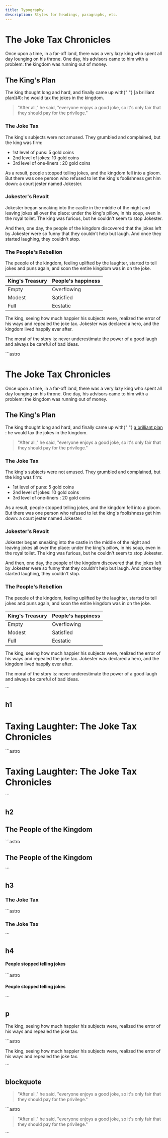 ```yaml
---
title: Typography
description: Styles for headings, paragraphs, etc.
---
```



<Tabs>
    <TabItem label="Preview">
    <div>
    <h1 className="scroll-m-20 text-4xl font-extrabold tracking-tight lg:text-5xl">
        The Joke Tax Chronicles
      </h1>
      <p className="leading-7 [&:not(:first-child)]:mt-6">
        Once upon a time, in a far-off land, there was a very lazy king who
        spent all day lounging on his throne. One day, his advisors came to him
        with a problem: the kingdom was running out of money.
      </p>
      <h2 className="mt-10 scroll-m-20 border-b pb-2 text-3xl font-semibold tracking-tight transition-colors first:mt-0">
        The King's Plan
      </h2>
      <p className="leading-7 [&:not(:first-child)]:mt-6">
        The king thought long and hard, and finally came up with{" "} [a brilliant plan](#): he would tax the jokes in the kingdom.
      </p>
      <blockquote className="mt-6 border-l-2 pl-6 italic">
        "After all," he said, "everyone enjoys a good joke, so it's only fair
        that they should pay for the privilege."
      </blockquote>
      <h3 className="mt-8 scroll-m-20 text-2xl font-semibold tracking-tight">
        The Joke Tax
      </h3>
      <p className="leading-7 [&:not(:first-child)]:mt-6">
        The king's subjects were not amused. They grumbled and complained, but
        the king was firm:
      </p>
      <ul className="my-6 ml-6 list-disc [&>li]:mt-2">
        <li>1st level of puns: 5 gold coins</li>
        <li>2nd level of jokes: 10 gold coins</li>
        <li>3rd level of one-liners : 20 gold coins</li>
      </ul>
      <p className="leading-7 [&:not(:first-child)]:mt-6">
        As a result, people stopped telling jokes, and the kingdom fell into a
        gloom. But there was one person who refused to let the king's
        foolishness get him down: a court jester named Jokester.
      </p>
      <h3 className="mt-8 scroll-m-20 text-2xl font-semibold tracking-tight">
        Jokester's Revolt
      </h3>
      <p className="leading-7 [&:not(:first-child)]:mt-6">
        Jokester began sneaking into the castle in the middle of the night and
        leaving jokes all over the place: under the king's pillow, in his soup,
        even in the royal toilet. The king was furious, but he couldn't seem to
        stop Jokester.
      </p>
      <p className="leading-7 [&:not(:first-child)]:mt-6">
        And then, one day, the people of the kingdom discovered that the jokes
        left by Jokester were so funny that they couldn't help but laugh. And
        once they started laughing, they couldn't stop.
      </p>
      <h3 className="mt-8 scroll-m-20 text-2xl font-semibold tracking-tight">
        The People's Rebellion
      </h3>
      <p className="leading-7 [&:not(:first-child)]:mt-6">
        The people of the kingdom, feeling uplifted by the laughter, started to
        tell jokes and puns again, and soon the entire kingdom was in on the
        joke.
      </p>
      <div className="my-6 w-full overflow-y-auto">
        <table className="w-full">
          <thead>
            <tr className="m-0 border-t p-0 even:bg-muted">
              <th className="border px-4 py-2 text-left font-bold [&[align=center]]:text-center [&[align=right]]:text-right">
                King's Treasury
              </th>
              <th className="border px-4 py-2 text-left font-bold [&[align=center]]:text-center [&[align=right]]:text-right">
                People's happiness
              </th>
            </tr>
          </thead>
          <tbody>
            <tr className="m-0 border-t p-0 even:bg-muted">
              <td className="border px-4 py-2 text-left [&[align=center]]:text-center [&[align=right]]:text-right">
                Empty
              </td>
              <td className="border px-4 py-2 text-left [&[align=center]]:text-center [&[align=right]]:text-right">
                Overflowing
              </td>
            </tr>
            <tr className="m-0 border-t p-0 even:bg-muted">
              <td className="border px-4 py-2 text-left [&[align=center]]:text-center [&[align=right]]:text-right">
                Modest
              </td>
              <td className="border px-4 py-2 text-left [&[align=center]]:text-center [&[align=right]]:text-right">
                Satisfied
              </td>
            </tr>
            <tr className="m-0 border-t p-0 even:bg-muted">
              <td className="border px-4 py-2 text-left [&[align=center]]:text-center [&[align=right]]:text-right">
                Full
              </td>
              <td className="border px-4 py-2 text-left [&[align=center]]:text-center [&[align=right]]:text-right">
                Ecstatic
              </td>
            </tr>
          </tbody>
        </table>
      </div>
      <p className="leading-7 [&:not(:first-child)]:mt-6">
        The king, seeing how much happier his subjects were, realized the error
        of his ways and repealed the joke tax. Jokester was declared a hero, and
        the kingdom lived happily ever after.
      </p>
      <p className="leading-7 [&:not(:first-child)]:mt-6">
        The moral of the story is: never underestimate the power of a good laugh
        and always be careful of bad ideas.
      </p>
    </div>
    </TabItem>
    <TabItem label="Code">
    ```astro
    <div>
      <h1 className="scroll-m-20 text-4xl font-extrabold tracking-tight lg:text-5xl">
        The Joke Tax Chronicles
      </h1>
      <p className="leading-7 [&:not(:first-child)]:mt-6">
        Once upon a time, in a far-off land, there was a very lazy king who
        spent all day lounging on his throne. One day, his advisors came to him
        with a problem: the kingdom was running out of money.
      </p>
      <h2 className="mt-10 scroll-m-20 border-b pb-2 text-3xl font-semibold tracking-tight transition-colors first:mt-0">
        The King's Plan
      </h2>
      <p className="leading-7 [&:not(:first-child)]:mt-6">
        The king thought long and hard, and finally came up with{" "}
        <a
          href="#"
          className="font-medium text-primary underline underline-offset-4"
        >
          a brilliant plan
        </a>
        : he would tax the jokes in the kingdom.
      </p>
      <blockquote className="mt-6 border-l-2 pl-6 italic">
        "After all," he said, "everyone enjoys a good joke, so it's only fair
        that they should pay for the privilege."
      </blockquote>
      <h3 className="mt-8 scroll-m-20 text-2xl font-semibold tracking-tight">
        The Joke Tax
      </h3>
      <p className="leading-7 [&:not(:first-child)]:mt-6">
        The king's subjects were not amused. They grumbled and complained, but
        the king was firm:
      </p>
      <ul className="my-6 ml-6 list-disc [&>li]:mt-2">
        <li>1st level of puns: 5 gold coins</li>
        <li>2nd level of jokes: 10 gold coins</li>
        <li>3rd level of one-liners : 20 gold coins</li>
      </ul>
      <p className="leading-7 [&:not(:first-child)]:mt-6">
        As a result, people stopped telling jokes, and the kingdom fell into a
        gloom. But there was one person who refused to let the king's
        foolishness get him down: a court jester named Jokester.
      </p>
      <h3 className="mt-8 scroll-m-20 text-2xl font-semibold tracking-tight">
        Jokester's Revolt
      </h3>
      <p className="leading-7 [&:not(:first-child)]:mt-6">
        Jokester began sneaking into the castle in the middle of the night and
        leaving jokes all over the place: under the king's pillow, in his soup,
        even in the royal toilet. The king was furious, but he couldn't seem to
        stop Jokester.
      </p>
      <p className="leading-7 [&:not(:first-child)]:mt-6">
        And then, one day, the people of the kingdom discovered that the jokes
        left by Jokester were so funny that they couldn't help but laugh. And
        once they started laughing, they couldn't stop.
      </p>
      <h3 className="mt-8 scroll-m-20 text-2xl font-semibold tracking-tight">
        The People's Rebellion
      </h3>
      <p className="leading-7 [&:not(:first-child)]:mt-6">
        The people of the kingdom, feeling uplifted by the laughter, started to
        tell jokes and puns again, and soon the entire kingdom was in on the
        joke.
      </p>
      <div className="my-6 w-full overflow-y-auto">
        <table className="w-full">
          <thead>
            <tr className="m-0 border-t p-0 even:bg-muted">
              <th className="border px-4 py-2 text-left font-bold [&[align=center]]:text-center [&[align=right]]:text-right">
                King's Treasury
              </th>
              <th className="border px-4 py-2 text-left font-bold [&[align=center]]:text-center [&[align=right]]:text-right">
                People's happiness
              </th>
            </tr>
          </thead>
          <tbody>
            <tr className="m-0 border-t p-0 even:bg-muted">
              <td className="border px-4 py-2 text-left [&[align=center]]:text-center [&[align=right]]:text-right">
                Empty
              </td>
              <td className="border px-4 py-2 text-left [&[align=center]]:text-center [&[align=right]]:text-right">
                Overflowing
              </td>
            </tr>
            <tr className="m-0 border-t p-0 even:bg-muted">
              <td className="border px-4 py-2 text-left [&[align=center]]:text-center [&[align=right]]:text-right">
                Modest
              </td>
              <td className="border px-4 py-2 text-left [&[align=center]]:text-center [&[align=right]]:text-right">
                Satisfied
              </td>
            </tr>
            <tr className="m-0 border-t p-0 even:bg-muted">
              <td className="border px-4 py-2 text-left [&[align=center]]:text-center [&[align=right]]:text-right">
                Full
              </td>
              <td className="border px-4 py-2 text-left [&[align=center]]:text-center [&[align=right]]:text-right">
                Ecstatic
              </td>
            </tr>
          </tbody>
        </table>
      </div>
      <p className="leading-7 [&:not(:first-child)]:mt-6">
        The king, seeing how much happier his subjects were, realized the error
        of his ways and repealed the joke tax. Jokester was declared a hero, and
        the kingdom lived happily ever after.
      </p>
      <p className="leading-7 [&:not(:first-child)]:mt-6">
        The moral of the story is: never underestimate the power of a good laugh
        and always be careful of bad ideas.
      </p>
    </div>
    ```
    </TabItem>
</Tabs>

## h1
<Tabs>
    <TabItem label="Preview">
        <h1 className="scroll-m-20 text-4xl font-extrabold tracking-tight lg:text-5xl">
            Taxing Laughter: The Joke Tax Chronicles
        </h1>
    </TabItem>
    <TabItem label="Code">
        ```astro
        <h1 className="scroll-m-20 text-4xl font-extrabold tracking-tight lg:text-5xl">
            Taxing Laughter: The Joke Tax Chronicles
        </h1>
        ```
    </TabItem>
</Tabs>

## h2
<Tabs>
    <TabItem label="Preview">
        <h2 className="scroll-m-20 border-b pb-2 text-3xl font-semibold tracking-tight first:mt-0">
            The People of the Kingdom
        </h2>
    </TabItem>
    <TabItem label="Code">
        ```astro
        <h2 className="scroll-m-20 border-b pb-2 text-3xl font-semibold tracking-tight first:mt-0">
            The People of the Kingdom
        </h2>
        ```
    </TabItem>
</Tabs>

## h3
<Tabs>
    <TabItem label="Preview">
        <h3 className="scroll-m-20 text-2xl font-semibold tracking-tight">
            The Joke Tax
        </h3>
    </TabItem>
    <TabItem label="Code">
        ```astro
        <h3 className="scroll-m-20 text-2xl font-semibold tracking-tight">
            The Joke Tax
        </h3>   
        ```
    </TabItem>
</Tabs>

## h4
<Tabs>
    <TabItem label="Preview">
        <h4 className="scroll-m-20 text-xl font-semibold tracking-tight">
            People stopped telling jokes
        </h4>
    </TabItem>
    <TabItem label="Code">
        ```astro
        <h4 className="scroll-m-20 text-xl font-semibold tracking-tight">
            People stopped telling jokes
        </h4> 
        ```
    </TabItem>
</Tabs>

## p
<Tabs>
    <TabItem label="Preview">
        <p className="leading-7 [&:not(:first-child)]:mt-6">
            The king, seeing how much happier his subjects were, realized the error of his ways and repealed the joke tax.
        </p>
    </TabItem>
    <TabItem label="Code">
        ```astro
        <p className="leading-7 [&:not(:first-child)]:mt-6">
            The king, seeing how much happier his subjects were, realized the error of his ways and repealed the joke tax.
        </p>  
        ```
    </TabItem>
</Tabs>

## blockquote
<Tabs>
    <TabItem label="Preview">
        <blockquote className="mt-6 border-l-2 pl-6 italic">
            "After all," he said, "everyone enjoys a good joke, so it's only fair that they should pay for the privilege."
        </blockquote>
    </TabItem>
    <TabItem label="Code">
        ```astro
        <blockquote className="mt-6 border-l-2 pl-6 italic">
            "After all," he said, "everyone enjoys a good joke, so it's only fair that they should pay for the privilege."
        </blockquote>
        ```
    </TabItem>
</Tabs>